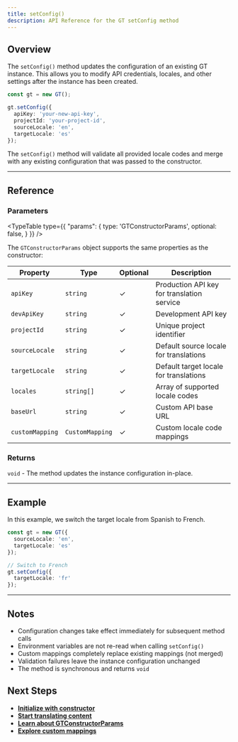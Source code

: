 ```yaml
---
title: setConfig()
description: API Reference for the GT setConfig method
---
```


## Overview

The `setConfig()` method updates the configuration of an existing GT instance.
This allows you to modify API credentials, locales, and other settings after the instance has been created.

```typescript
const gt = new GT();

gt.setConfig({
  apiKey: 'your-new-api-key',
  projectId: 'your-project-id',
  sourceLocale: 'en',
  targetLocale: 'es'
});
```


The `setConfig()` method will validate all provided locale codes and merge with any existing configuration that was passed to the constructor.

---

## Reference

### Parameters

<TypeTable
  type={{
    "params": {
      type: 'GTConstructorParams',
      optional: false,
    }
  }}
/>

The `GTConstructorParams` object supports the same properties as the constructor:

| Property | Type | Optional | Description |
|----------|------|----------|-------------|
| `apiKey` | `string` | ✓ | Production API key for translation service |
| `devApiKey` | `string` | ✓ | Development API key |
| `projectId` | `string` | ✓ | Unique project identifier |
| `sourceLocale` | `string` | ✓ | Default source locale for translations |
| `targetLocale` | `string` | ✓ | Default target locale for translations |
| `locales` | `string[]` | ✓ | Array of supported locale codes |
| `baseUrl` | `string` | ✓ | Custom API base URL |
| `customMapping` | `CustomMapping` | ✓ | Custom locale code mappings |

### Returns

`void` - The method updates the instance configuration in-place.

---

## Example

In this example, we switch the target locale from Spanish to French.

```typescript
const gt = new GT({
  sourceLocale: 'en',
  targetLocale: 'es'
});

// Switch to French
gt.setConfig({
  targetLocale: 'fr'
});
```

---

## Notes

- Configuration changes take effect immediately for subsequent method calls
- Environment variables are not re-read when calling `setConfig()`
- Custom mappings completely replace existing mappings (not merged)
- Validation failures leave the instance configuration unchanged
- The method is synchronous and returns `void`

## Next Steps

- **[Initialize with constructor](/docs/core/class/constructor)**
- **[Start translating content](/docs/core/class/methods/translation/translate)**
- **[Learn about GTConstructorParams](/docs/core/types/GTConstructorParams)**
- **[Explore custom mappings](/docs/core/types/CustomMapping)**